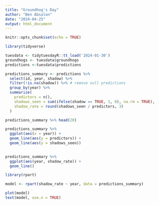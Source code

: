 ```yaml
---
title: "Groundhog's Day"
author: "Ben Absalon"
date: "2024-04-25"
output: html_document
---
```


```r
knitr::opts_chunk$set(echo = TRUE)

library(tidyverse)

tuesdata <- tidytuesdayR::tt_load('2024-01-30')
groundhogs <- tuesdata$groundhogs
predictions <-tuesdata$predictions
```


```r
predictions_summary <- predictions %>%
  select(id, year, shadow) %>%
  filter(!is.na(shadow)) %>% # remove null predictions
  group_by(year) %>%
  summarize(
    predictors = n(), 
    shadows_seen = sum(ifelse(shadow == TRUE, 1, 0), na.rm = TRUE),
    shadow_rate = round(shadows_seen / predictors, 3)
  )

predictions_summary %>% head(20)
```

```r
predictions_summary %>%
  ggplot(aes(x = year)) +
  geom_line(aes(y = predictors)) +
  geom_line(aes(y = shadows_seen))
  
```

```r
predictions_summary %>%
  ggplot(aes(year, shadow_rate)) + 
  geom_line()
```

```r
library(rpart)

model <- rpart(shadow_rate ~ year, data = predictions_summary)

plot(model)
text(model, use.n = TRUE)
```

